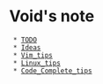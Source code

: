 = Void's note =

  * [[TODO]]
  * [[Ideas]]
  * [[Vim_tips]]
  * [[Linux_tips]]
  * [[Code_Complete_tips]]
